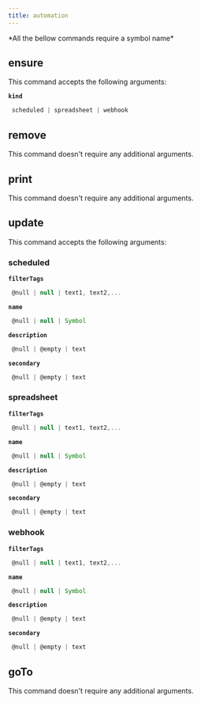 ```yaml
---
title: automation
---
```



  <Callout type="error" emoji="">
   *All the bellow commands require a symbol name*
  </Callout>

## ensure

This command accepts the following arguments:

**`kind`**
```js filename="type"
 scheduled | spreadsheet | webhook
```

## remove

This command doesn't require any additional arguments.


## print

This command doesn't require any additional arguments.


## update

This command accepts the following arguments:

### scheduled
**`filterTags`**
```js filename="type"
 @null | null | text1, text2,...
```
**`name`**
```js filename="type"
 @null | null | Symbol
```
**`description`**
```js filename="type"
 @null | @empty | text
```
**`secondary`**
```js filename="type"
 @null | @empty | text
```
### spreadsheet
**`filterTags`**
```js filename="type"
 @null | null | text1, text2,...
```
**`name`**
```js filename="type"
 @null | null | Symbol
```
**`description`**
```js filename="type"
 @null | @empty | text
```
**`secondary`**
```js filename="type"
 @null | @empty | text
```
### webhook
**`filterTags`**
```js filename="type"
 @null | null | text1, text2,...
```
**`name`**
```js filename="type"
 @null | null | Symbol
```
**`description`**
```js filename="type"
 @null | @empty | text
```
**`secondary`**
```js filename="type"
 @null | @empty | text
```

## goTo


This command doesn't require any additional arguments.

